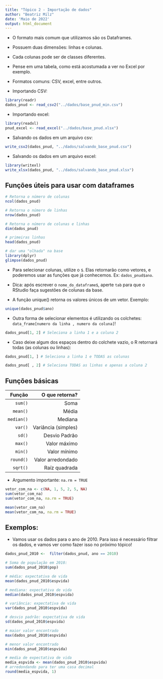 ```yaml
---
title: "Tópico 2 - Importação de dados"
author: "Beatriz Milz"
date: 'Maio de 2022'
output: html_document
---
```


- O formato mais comum que utilizamos são os Dataframes.

- Possuem duas dimensões: linhas e colunas.

- Cada colunas pode ser de classes diferentes.

- Pense em uma tabela, como está acostumada a ver no Excel por exemplo. 

- Formatos comuns: CSV, excel, entre outros.

- Importando CSV:

```r
library(readr)
dados_pnud <- read_csv2("../dados/base_pnud_min.csv")
```

- Importando excel:

```r
library(readxl)
pnud_excel <- read_excel("../dados/base_pnud.xlsx")
```

- Salvando os dados em um arquivo csv:

```r
write_csv2(dados_pnud, "../dados/salvando_base_pnud.csv")
```

- Salvando os dados em um arquivo excel:

```r
library(writexl)
write_xlsx(dados_pnud, "../dados/salvando_base_pnud.xlsx")
```


## Funções úteis para usar com dataframes

```r
# Retorna o número de colunas 
ncol(dados_pnud)

# Retorna o número de linhas
nrow(dados_pnud)

# Retorna o número de colunas e linhas
dim(dados_pnud)

# primeiras linhas
head(dados_pnud)

# dar uma "olhada" na base
library(dplyr)
glimpse(dados_pnud)
```


- Para selecionar colunas, utilize o `$`. Elas retornarão como vetores, e poderemos usar as funções que já conhecemos. Ex: `dados_pnud$ano`.


- Dica: após escrever o `nome_do_dataframe$`, aperte `tab` para que o RStudio faça sugestões de colunas da base.

- A função unique() retorna os valores únicos de um vetor. Exemplo: 

```r
unique(dados_pnud$ano)
```

- Outra forma de selecionar elementos é utilizando os colchetes:  `data_frame[numero da linha , numero da coluna]`! 

```r
dados_pnud[1, 2] # Seleciona a linha 1 e a coluna 2 
```

- Caso deixe algum dos espaços dentro do colchete vazio, o R retornará todas (as colunas ou linhas):

```r
dados_pnud[1, ] # Seleciona a linha 1 e TODAS as colunas
```

```r
dados_pnud[ , 2] # Seleciona TODAS as linhas e apenas a coluna 2
```



## Funções básicas


|  Função |  O que retorna? |
|--:|--:|
|  `sum()` |  Soma  | 
|  `mean()` |  Média |
|  `median()` |  Mediana |
|  `var()` |  Variância (simples) |
|  `sd()` |  Desvio Padrão |
|  `max()` |  Valor máximo  |
|  `min()` |  Valor mínimo |
|  `round()` |  Valor arredondado |
|  `sqrt()` |  Raíz quadrada |


- Argumento importante: `na.rm = TRUE`

```r
vetor_com_na <- c(NA, 1, 5, 2, 5, NA)
sum(vetor_com_na)
sum(vetor_com_na, na.rm = TRUE)
```

```r
mean(vetor_com_na)
mean(vetor_com_na, na.rm = TRUE)
```

## Exemplos:

- Vamos usar os dados para o ano de 2010. Para isso é necessário filtrar os dados, e vamos ver como fazer isso no próximo tópico!

```r
dados_pnud_2010 <-  filter(dados_pnud, ano == 2010)
```

```r
# Soma de população em 2010: 
sum(dados_pnud_2010$pop)
```

```r
# média: expectativa de vida
mean(dados_pnud_2010$espvida)
```

```r
# mediana: expectativa de vida
median(dados_pnud_2010$espvida)
```
```r
# variância: expectativa de vida
var(dados_pnud_2010$espvida)
```
```r
# desvio padrão: expectativa de vida
sd(dados_pnud_2010$espvida)
```

```r
# maior valor encontrado
max(dados_pnud_2010$espvida)
```

```r
# menor valor encontrado
min(dados_pnud_2010$espvida)
```
```r
# media de expectativa de vida
media_espvida <- mean(dados_pnud_2010$espvida)
# arredondando para ter uma casa decimal
round(media_espvida, 1)
```

